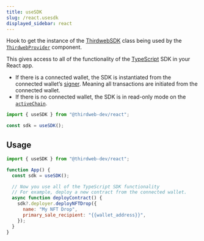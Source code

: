 ```yaml
---
title: useSDK
slug: /react.usesdk
displayed_sidebar: react
---
```


Hook to get the instance of the [ThirdwebSDK](/typescript/sdk.thirdwebsdk) class being used by the [`ThirdwebProvider`](/react/react.thirdwebprovider) component.

This gives access to all of the functionality of the [TypeScript](/typescript) SDK in your React app.

- If there is a connected wallet, the SDK is instantiated from the connected wallet&rsquo;s [signer](/react/react.usesigner). Meaning all
  transactions are initiated from the connected wallet.
- If there is no connected wallet, the SDK is in read-only mode on the [`activeChain`](http://localhost:3000/react/react.thirdwebprovider#activechain-recommended).

```jsx
import { useSDK } from "@thirdweb-dev/react";

const sdk = useSDK();
```

## Usage

```jsx
import { useSDK } from "@thirdweb-dev/react";

function App() {
  const sdk = useSDK();

  // Now you use all of the TypeScript SDK functionality
  // For example, deploy a new contract from the connected wallet.
  async function deployContract() {
    sdk?.deployer.deployNFTDrop({
      name: "My NFT Drop",
      primary_sale_recipient: "{{wallet_address}}",
    });
  }
}
```
